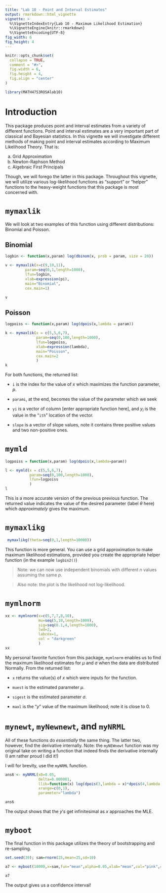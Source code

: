 ```yaml
---
title: "Lab 10 - Point and Interval Estimates"
output: rmarkdown::html_vignette
vignette: >
  %\VignetteIndexEntry{Lab 10 - Maximum Likelihood Estimation}
  %\VignetteEngine{knitr::rmarkdown}
  %\VignetteEncoding{UTF-8}
fig_width: 6 
fig_height: 4
---
```


```r
knitr::opts_chunk$set(
  collapse = TRUE,
  comment = "#>",
  fig.width = 6,
  fig.height = 4,
  fig.align = "center"
)
```

```r
library(MATH4753ROSAlab10)
```

# Introduction

This package produces point and interval estimates from a variety of different functions. Point and interval estimates are a very important part of classical and Bayesian statistics. In this vignette we will investigate different methods of making point and interval estimates according to Maximum Likelihood Theory. That is:

  a. Grid Approximation
  b. Newton-Raphson Method
  c. Algebraic First Principals
  
Though, we will forego the latter in this package. Throughout this vignette, we will utilize various log-likelihood functions as "support" or "helper" functions to the heavy-weight functions that this package is most concerned with.

# `mymaxlik`

We will look at two examples of this function using different distributions: Binomial and Poisson.

## Binomial

```r
logbin <- function(x,param) log(dbinom(x, prob = param, size = 20))

v <- mymaxlik(x=c(9,10,11),
         param=seq(0,1,length=1000),
         lfun=logbin,
         xlab=expression(pi),
         main="Binomial",
         cex.main=1)

v
```

## Poisson

```r
logpoiss <- function(x,param) log(dpois(x,lambda = param))

k <- mymaxlik(x = c(5,5,6,7),
              param=seq(0,100,length=1000),
              lfun=logpoiss,
              xlab=expression(lambda),
              main="Poisson",
              cex.main=2
              )
k
```

For both functions, the returned list:

* `i` is the index for the value of $x$ which maximizes the function parameter, $p$.

* `parami`, at the end, becomes the value of the parameter which we seek

* `yi` is a vector of column [enter appropriate function here], and $y_i$ is the value in the "`ith`" location of the vector.

* `slope` is a vector of slope values, note it contains three positive values and two non-positive ones.

# `mymld`

```r
logpoiss = function(x,param) log(dpois(x,lambda=param)) 

l <- mymld(x = c(5,5,6,7),
           param=seq(0,100,length=1000),
           lfun=logpoiss
           )
l
```

This is a more accurate version of the previous previous function. The returned value indicates the value of the desired parameter (label $\theta$ here) which _approximately_ gives the maximum.

# `mymaxlikg`

```r
 mymaxlikg(theta=seq(0,1,length=10000))
```

This function is more general. You can use a grid approximation to make maximum likelihood estimations, provided you create the appropriate helper function (in the example `logbin2()`)

> Note: we can now use independent binomials with different $n$ values assuming the same $p$.

> Also note: the plot is the likelihood not log-likelihood.

# `mymlnorm`

```r
xx <- mymlnorm(x=c(5,7,7,8,10),
               mu=seq(5,10,length=1000),
               sig=seq(0.1,4,length=1000),
               lwd=2,
               labcex=1,
               col = "darkgreen"
               )
xx
```

My personal favorite function from this package, `mymlnorm` enables us to find the maximum likelihood estimates for $\mu$ and $\sigma$ when the data are distributed Normally. From the returned list:

* `x` returns the value(s) of $x$ which were inputs for the function.

* `muest` is the estimated parameter $\mu$.

* `sigest` is the estimated parameter $\sigma$.

* `maxl` is the "$y$" value of the maximum likelihood; note it is close to $0$.

# `mynewt`, `myNewnewt`, and `myNRML`

All of these functions do _essentially_ the same thing. The latter two, however, find the derivative internally. Note: the `myNEWnewt` function was my original take on writing a function that indeed finds the derivative internally (I am rather proud I did it!)

I will for brevity, use the `myNRML` function.

```r
ans6 <- myNRML(x0=0.05,
               delta=0.000001,
               llik=function(x) log(dpois(3,lambda = x)*dpois(4,lambda = x)),
               xrange=c(0,1),
               parameter="lambda")

ans6
```

The output shows that the $y's$ get infinitesimal as $x$ approaches the MLE.

# `myboot`

The final function in this package utilizes the theory of bootstrapping and re-sampling.

```r
set.seed(39); sam=rnorm(25,mean=25,sd=10)

a7 <- myboot(10000,x=sam,fun="mean",alpha=0.05,xlab="mean",col="pink",cx=1.5) # mac quartz()

a7
```

The output gives us a confidence interval! 

